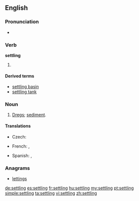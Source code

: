 ==English==

===Pronunciation===
* {{audio|en-us-settling.ogg|Audio (US)}}

===Verb===
{{wikipedia}}
'''settling'''

# {{present participle of|settle}}

====Derived terms====
* [[settling basin]]
* [[settling tank]]

===Noun===
{{en-noun}}

# {{context|usually plural}} [[dregs|Dregs]]; [[sediment]].

====Translations====
{{trans-top|dregs}}
* Czech: {{t-|cs|sedlina|f}}
{{trans-mid}}
* French: {{t+|fr|sédimentation|f}}, {{t+|fr|sédiments|m|p}}
{{trans-bottom}}
{{checktrans-top}}
* Spanish: {{t-|es|decantación|f}}, {{t+|es|concho|m}}
{{trans-bottom}}

===Anagrams===
* [[lettings#English|lettings]]

[[de:settling]]
[[es:settling]]
[[fr:settling]]
[[hu:settling]]
[[my:settling]]
[[pt:settling]]
[[simple:settling]]
[[ta:settling]]
[[vi:settling]]
[[zh:settling]]